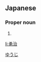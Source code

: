 ==Japanese==
{{ja-kanjitab|勇|治}}

===Proper noun===
{{ja-pos|proper|ゆうじ}}

# {{given name|male|lang=ja}}

[[Category:Japanese male given names|ゆうじ]]

[[li:勇治]]